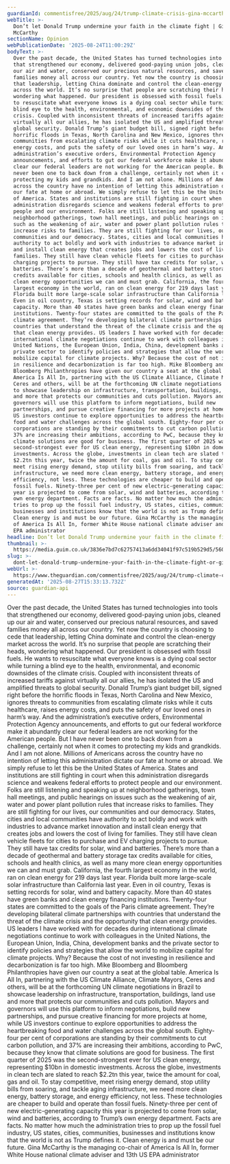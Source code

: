 ```yaml
---
guardianId: commentisfree/2025/aug/24/trump-climate-crisis-gina-mccarthy
webTitle: >-
  Don’t let Donald Trump undermine your faith in the climate fight | Gina
  McCarthy
sectionName: Opinion
webPublicationDate: '2025-08-24T11:00:29Z'
bodyText: >-
  Over the past decade, the United States has turned technologies into tools
  that strengthened our economy, delivered good-paying union jobs, cleaned up
  our air and water, conserved our precious natural resources, and saved
  families money all across our country. Yet now the country is choosing to cede
  that leadership, letting China dominate and control the clean-energy market
  across the world. It’s no surprise that people are scratching their heads,
  wondering what happened. Our president is obsessed with fossil fuels. He wants
  to resuscitate what everyone knows is a dying coal sector while turning a
  blind eye to the health, environmental, and economic downsides of the climate
  crisis. Coupled with inconsistent threats of increased tariffs against
  virtually all our allies, he has isolated the US and amplified threats to
  global security. Donald Trump’s giant budget bill, signed right before the
  horrific floods in Texas, North Carolina and New Mexico, ignores threats to
  communities from escalating climate risks while it cuts healthcare, raises
  energy costs, and puts the safety of our loved ones in harm’s way. And the
  administration’s executive orders, Environmental Protection Agency
  announcements, and efforts to gut our federal workforce make it abundantly
  clear our federal leaders are not working for the American people. But I have
  never been one to back down from a challenge, certainly not when it comes to
  protecting my kids and grandkids. And I am not alone. Millions of Americans
  across the country have no intention of letting this administration dictate
  our fate at home or abroad. We simply refuse to let this be the United States
  of America. States and institutions are still fighting in court when this
  administration disregards science and weakens federal efforts to protect
  people and our environment. Folks are still listening and speaking up at
  neighborhood gatherings, town hall meetings, and public hearings on issues
  such as the weakening of air, water and power plant pollution rules that
  increase risks to families. They are still fighting for our lives, our
  communities and our democracy. States, cities and local communities have
  authority to act boldly and work with industries to advance market innovation
  and install clean energy that creates jobs and lowers the cost of living for
  families. They still have clean vehicle fleets for cities to purchase and EV
  charging projects to pursue. They still have tax credits for solar, wind and
  batteries. There’s more than a decade of geothermal and battery storage tax
  credits available for cities, schools and health clinics, as well as many more
  clean energy opportunities we can and must grab. California, the fourth
  largest economy in the world, ran on clean energy for 219 days last year.
  Florida built more large-scale solar infrastructure than California last year.
  Even in oil country, Texas is setting records for solar, wind and battery
  capacity. More than 40 states have green banks and clean energy financing
  institutions. Twenty-four states are committed to the goals of the Paris
  climate agreement. They’re developing bilateral climate partnerships with
  countries that understand the threat of the climate crisis and the opportunity
  that clean energy provides. US leaders I have worked with for decades during
  international climate negotiations continue to work with colleagues in the
  United Nations, the European Union, India, China, development banks and the
  private sector to identify policies and strategies that allow the world to
  mobilize capital for climate projects. Why? Because the cost of not investing
  in resilience and decarbonization is far too high. Mike Bloomberg and
  Bloomberg Philanthropies have given our country a seat at the global table.
  America Is All In, partnering with the US Climate Alliance, Climate Mayors,
  Ceres and others, will be at the forthcoming UN climate negotiations in Brazil
  to showcase leadership on infrastructure, transportation, buildings, land use
  and more that protects our communities and cuts pollution. Mayors and
  governors will use this platform to inform negotiations, build new
  partnerships, and pursue creative financing for more projects at home, while
  US investors continue to explore opportunities to address the heartbreaking
  food and water challenges across the global south. Eighty-four per cent of
  corporations are standing by their commitments to cut carbon pollution, and
  37% are increasing their ambitions, according to PwC, because they know that
  climate solutions are good for business. The first quarter of 2025 was the
  second-strongest ever for US clean energy, representing $10bn in domestic
  investments. Across the globe, investments in clean tech are slated to reach
  $2.2tn this year, twice the amount for coal, gas and oil. To stay competitive,
  meet rising energy demand, stop utility bills from soaring, and tackle aging
  infrastructure, we need more clean energy, battery storage, and energy
  efficiency, not less. These technologies are cheaper to build and operate than
  fossil fuels. Ninety-three per cent of new electric-generating capacity this
  year is projected to come from solar, wind and batteries, according to Trump’s
  own energy department. Facts are facts. No matter how much the administration
  tries to prop up the fossil fuel industry, US states, cities, communities,
  businesses and institutions know that the world is not as Trump defines it.
  Clean energy is and must be our future. Gina McCarthy is the managing co-chair
  of America Is All In, former White House national climate adviser and 13th US
  EPA administrator
headline: Don’t let Donald Trump undermine your faith in the climate fight
thumbnail: >-
  https://media.guim.co.uk/3836e7bd7c62757413a6dd34041f97c519b529d5/560_0_5600_4480/500.jpg
slug: >-
  dont-let-donald-trump-undermine-your-faith-in-the-climate-fight-or-gina-mccarthy
webUrl: >-
  https://www.theguardian.com/commentisfree/2025/aug/24/trump-climate-crisis-gina-mccarthy
generatedAt: '2025-08-27T15:33:13.732Z'
source: guardian-api
---
```

Over the past decade, the United States has turned technologies into tools that strengthened our economy, delivered good-paying union jobs, cleaned up our air and water, conserved our precious natural resources, and saved families money all across our country. Yet now the country is choosing to cede that leadership, letting China dominate and control the clean-energy market across the world. It’s no surprise that people are scratching their heads, wondering what happened. Our president is obsessed with fossil fuels. He wants to resuscitate what everyone knows is a dying coal sector while turning a blind eye to the health, environmental, and economic downsides of the climate crisis. Coupled with inconsistent threats of increased tariffs against virtually all our allies, he has isolated the US and amplified threats to global security. Donald Trump’s giant budget bill, signed right before the horrific floods in Texas, North Carolina and New Mexico, ignores threats to communities from escalating climate risks while it cuts healthcare, raises energy costs, and puts the safety of our loved ones in harm’s way. And the administration’s executive orders, Environmental Protection Agency announcements, and efforts to gut our federal workforce make it abundantly clear our federal leaders are not working for the American people. But I have never been one to back down from a challenge, certainly not when it comes to protecting my kids and grandkids. And I am not alone. Millions of Americans across the country have no intention of letting this administration dictate our fate at home or abroad. We simply refuse to let this be the United States of America. States and institutions are still fighting in court when this administration disregards science and weakens federal efforts to protect people and our environment. Folks are still listening and speaking up at neighborhood gatherings, town hall meetings, and public hearings on issues such as the weakening of air, water and power plant pollution rules that increase risks to families. They are still fighting for our lives, our communities and our democracy. States, cities and local communities have authority to act boldly and work with industries to advance market innovation and install clean energy that creates jobs and lowers the cost of living for families. They still have clean vehicle fleets for cities to purchase and EV charging projects to pursue. They still have tax credits for solar, wind and batteries. There’s more than a decade of geothermal and battery storage tax credits available for cities, schools and health clinics, as well as many more clean energy opportunities we can and must grab. California, the fourth largest economy in the world, ran on clean energy for 219 days last year. Florida built more large-scale solar infrastructure than California last year. Even in oil country, Texas is setting records for solar, wind and battery capacity. More than 40 states have green banks and clean energy financing institutions. Twenty-four states are committed to the goals of the Paris climate agreement. They’re developing bilateral climate partnerships with countries that understand the threat of the climate crisis and the opportunity that clean energy provides. US leaders I have worked with for decades during international climate negotiations continue to work with colleagues in the United Nations, the European Union, India, China, development banks and the private sector to identify policies and strategies that allow the world to mobilize capital for climate projects. Why? Because the cost of not investing in resilience and decarbonization is far too high. Mike Bloomberg and Bloomberg Philanthropies have given our country a seat at the global table. America Is All In, partnering with the US Climate Alliance, Climate Mayors, Ceres and others, will be at the forthcoming UN climate negotiations in Brazil to showcase leadership on infrastructure, transportation, buildings, land use and more that protects our communities and cuts pollution. Mayors and governors will use this platform to inform negotiations, build new partnerships, and pursue creative financing for more projects at home, while US investors continue to explore opportunities to address the heartbreaking food and water challenges across the global south. Eighty-four per cent of corporations are standing by their commitments to cut carbon pollution, and 37% are increasing their ambitions, according to PwC, because they know that climate solutions are good for business. The first quarter of 2025 was the second-strongest ever for US clean energy, representing $10bn in domestic investments. Across the globe, investments in clean tech are slated to reach $2.2tn this year, twice the amount for coal, gas and oil. To stay competitive, meet rising energy demand, stop utility bills from soaring, and tackle aging infrastructure, we need more clean energy, battery storage, and energy efficiency, not less. These technologies are cheaper to build and operate than fossil fuels. Ninety-three per cent of new electric-generating capacity this year is projected to come from solar, wind and batteries, according to Trump’s own energy department. Facts are facts. No matter how much the administration tries to prop up the fossil fuel industry, US states, cities, communities, businesses and institutions know that the world is not as Trump defines it. Clean energy is and must be our future. Gina McCarthy is the managing co-chair of America Is All In, former White House national climate adviser and 13th US EPA administrator

